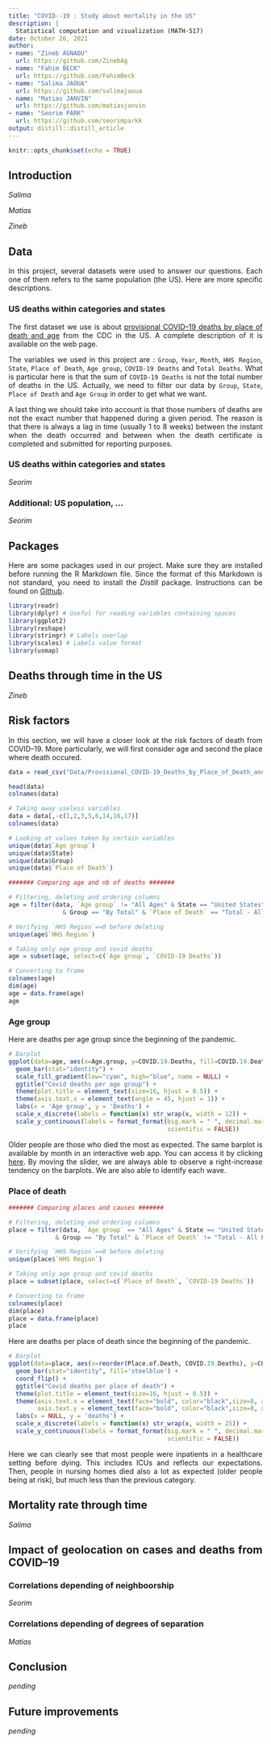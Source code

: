 ```yaml
---
title: "COVID--19 : Study about mortality in the US"
description: |
  Statistical computation and visualization (MATH-517)
date: October 26, 2021
author:
- name: "Zineb AGNAOU"  
  url: https://github.com/ZinebAg
- name: "Fahim BECK"
  url: https://github.com/FahimBeck
- name: "Salima JAOUA"
  url: https://github.com/salimajaoua
- name: "Matias JANVIN"
  url: https://github.com/matiasjanvin
- name: "Seorim PARK"
  url: https://github.com/seorimparkk
output: distill::distill_article
---
```

<style>
body {text-align: justify}
</style>

```r
knitr::opts_chunk$set(echo = TRUE)
```

## Introduction

*Salima*  

*Matias*  

*Zineb*  


## Data

In this project, several datasets were used to answer our questions. Each one of them refers to the same population (the US). Here are more specific descriptions. 

### US deaths within categories and states

The first dataset we use is about [provisional COVID--19 deaths by place of death and age](https://data.cdc.gov/NCHS/Provisional-COVID-19-Deaths-by-Place-of-Death-and-/4va6-ph5s) from the CDC in the US. A complete description of it is available on the web page. 

The variables we used in this project are : `Group`, `Year`, `Month`,	`HHS Region`,	`State`,	`Place of Death`, `Age group`, `COVID-19 Deaths` and `Total Deaths`. What is particular here is that the sum of `COVID-19 Deaths` is not the total number of deaths in the US. Actually, we need to filter our data by `Group`, `State`, `Place of Death` and `Age Group` in order to get what we want.

A last thing we should take into account is that those numbers of deaths are not the exact number that happened during a given period. The reason is that there is always a lag in time (usually 1 to 8 weeks) between the instant when the death occurred and between when the death certificate is completed and submitted for reporting purposes. 

### US deaths within categories and states

*Seorim*  

### Additional: US population, ...

*Seorim*  

## Packages

Here are some packages used in our project. Make sure they are installed before running the R Markdown file. Since the format of this Markdown is not standard, you need to install the *Distill* package. Instructions can be found on [Github](https://github.com/rstudio/distill).

````r

library(readr)
library(dplyr) # Useful for reading variables containing spaces
library(ggplot2)
library(reshape)
library(stringr) # Labels overlap
library(scales) # Labels value format
library(usmap)

````

## Deaths through time in the US

*Zineb*  

## Risk factors 

In this section, we will have a closer look at the risk factors of death from COVID--19. More particularly, we will first consider age and second the place where death occured.  

````r

data = read_csv("Data/Provisional_COVID-19_Deaths_by_Place_of_Death_and_Age.csv")

head(data)
colnames(data)

# Taking away useless variables
data = data[,-c(1,2,3,5,6,14,16,17)]
colnames(data)

# Looking at values taken by certain variables
unique(data$`Age group`)
unique(data$State)
unique(data$Group)
unique(data$`Place of Death`)

####### Comparing age and nb of deaths #######

# Filtering, deleting and ordering columns
age = filter(data, `Age group` != "All Ages" & State == "United States" 
               & Group == "By Total" & `Place of Death` == "Total - All Places of Death") 

# Verifying `HHS Region`==0 before deleting
unique(age$`HHS Region`)

# Taking only age group and covid deaths
age = subset(age, select=c(`Age group`, `COVID-19 Deaths`))

# Converting to frame
colnames(age)
dim(age)
age = data.frame(age)
age

````

### Age group

Here are deaths per age group since the beginning of the pandemic.

````r

# Barplot
ggplot(data=age, aes(x=Age.group, y=COVID.19.Deaths, fill=COVID.19.Deaths)) + 
  geom_bar(stat="identity") +
  scale_fill_gradient(low="cyan", high="blue", name = NULL) +
  ggtitle("Covid deaths per age group") +
  theme(plot.title = element_text(size=16, hjust = 0.5)) +
  theme(axis.text.x = element_text(angle = 45, hjust = 1)) + 
  labs(x = 'Age group', y = 'Deaths') +
  scale_x_discrete(labels = function(x) str_wrap(x, width = 12)) +
  scale_y_continuous(labels = format_format(big.mark = " ", decimal.mark = ",", 
                                            scientific = FALSE))

````

Older people are those who died the most as expected. The same barplot is available by month in an interactive web app. You can access it by clicking [here](https://fahimbeck.shinyapps.io/barplot_app/). By moving the slider, we are always able to observe a right-increase tendency on the barplots. We are also able to identify each wave. 

### Place of death

````r

####### Comparing places and causes #######

# Filtering, deleting and ordering columns
place = filter(data, `Age group` == "All Ages" & State == "United States" 
             & Group == "By Total" & `Place of Death` != "Total - All Places of Death") 

# Verifying `HHS Region`==0 before deleting
unique(place$`HHS Region`)

# Taking only age group and covid deaths
place = subset(place, select=c(`Place of Death`, `COVID-19 Deaths`))

# Converting to frame
colnames(place)
dim(place)
place = data.frame(place)
place

````

Here are deaths per place of death since the beginning of the pandemic.

````r

# Barplot
ggplot(data=place, aes(x=reorder(Place.of.Death, COVID.19.Deaths), y=COVID.19.Deaths)) + 
  geom_bar(stat="identity", fill='steelblue') +
  coord_flip() +
  ggtitle("Covid deaths per place of death") +
  theme(plot.title = element_text(size=16, hjust = 0.5)) +
  theme(axis.text.x = element_text(face="bold", color="black",size=8, angle=0),
        axis.text.y = element_text(face="bold", color="black",size=8, angle=0)) + 
  labs(x = NULL, y = 'deaths') +  
  scale_x_discrete(labels = function(x) str_wrap(x, width = 25)) +
  scale_y_continuous(labels = format_format(big.mark = " ", decimal.mark = ",", 
                                            scientific = FALSE))

````

Here we can clearly see that most people were inpatients in a healthcare setting before dying. This includes ICUs and reflects our expectations. Then, people in nursing homes died also a lot as expected (older people being at risk), but much less than the previous category. 

## Mortality rate through time 

*Salima*

## Impact of geolocation on cases and deaths from COVID--19

### Correlations depending of neighboorship

*Seorim*

### Correlations depending of degrees of separation

*Matias*

## Conclusion 

*pending*

## Future improvements 

*pending*



